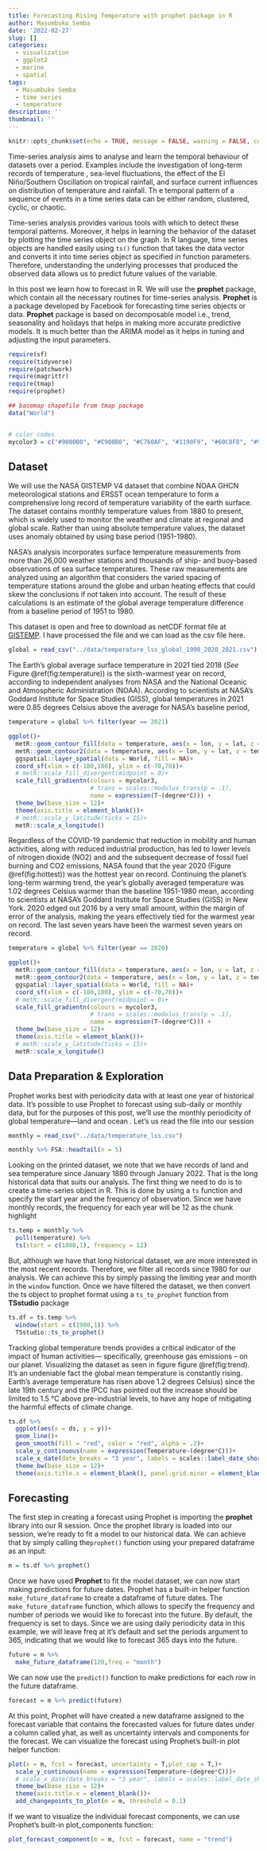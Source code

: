 ```yaml
---
title: Forecasting Rising Temperature with prophet package in R
author: Masumbuko Semba
date: '2022-02-27'
slug: []
categories:
  - visualization
  - ggplot2
  - marine
  - spatial
tags:
  - Masumbuko Semba
  - time series
  - temperature
description: ''
thumbnail: ''
---
```




```r
knitr::opts_chunk$set(echo = TRUE, message = FALSE, warning = FALSE, comment = "")
```



Time-series analysis aims to analyse and learn the temporal behaviour of datasets over a period. Examples include the investigation of long-term records of temperature , sea-level fluctuations, the effect of the El Niño/Southern Oscillation on tropical rainfall, and surface current influences on distribution of temperature and rainfall. Th e temporal pattern of a sequence of events in a time series data can be either random, clustered, cyclic, or chaotic. 

Time-series analysis provides various tools with which to detect these temporal patterns. Moreover, it helps in learning the behavior of the dataset by plotting the time series object on the graph. In R language, time series objects are handled easily using `ts()` function that takes the data vector and converts it into time series object as specified in function parameters. Therefore, understanding the underlying processes that produced the observed data allows us to predict future values of the variable. 

In this post we learn how to forecast in R. We will use the **prophet** package, which contain all the necessary routines for time-series analysis. **Prophet** is a package developed by Facebook for forecasting time series objects or data. **Prophet** package is based on decomposable model i.e., trend, seasonality and holidays that helps in making more accurate predictive models. It is much better than the ARIMA model as it helps in tuning and adjusting the input parameters.

```r
require(sf)
require(tidyverse)
require(patchwork)
require(magrittr)
require(tmap)
require(prophet)

## basemap shapefile from tmap package
data("World")


# color codes
mycolor3 = c("#9000B0", "#C900B0", "#C760AF", "#1190F9", "#60C8F8", "#90C9F8", "#F8F8F8", "#F8F800",  "#F8D730", "#f8b030", "#f8602f", "#f80000")


```

## Dataset 
We will use the NASA GISTEMP V4 dataset that combine NOAA GHCN meteorological stations and ERSST ocean temperature to form a comprehensive long record of temperature variability of the earth surface. The dataset contains monthly temperature values from 1880 to present, which is widely used to monitor the weather and climate at regional and global scale. Rather than using absolute temperature values, the dataset  uses anomaly obtained by using base period (1951-1980). 

NASA’s analysis incorporates surface temperature measurements from more than 26,000 weather stations and thousands of ship- and buoy-based observations of sea surface temperatures. These raw measurements are analyzed using an algorithm that considers the varied spacing of temperature stations around the globe and urban heating effects that could skew the conclusions if not taken into account. The result of these calculations is an estimate of the global average temperature difference from a baseline period of 1951 to 1980.

This dataset is open and free to download as netCDF format file at [GISTEMP](https://data.giss.nasa.gov/gistemp/). I have processed the file and we can load as the csv file here. 

```r
global = read_csv("../data/temperature_lss_global_1990_2020_2021.csv")
```


The Earth’s global average surface temperature in 2021 tied 2018 (*See* Figure \@ref(fig:temperature)) is the sixth-warmest year on record, according to independent analyses from NASA and the National Oceanic and Atmospheric Administration (NOAA). According to scientists at NASA’s Goddard Institute for Space Studies (GISS), global temperatures in 2021 were 0.85 degrees Celsius above the average for NASA’s baseline period, 

```r
temperature = global %>% filter(year == 2021)

ggplot()+
  metR::geom_contour_fill(data = temperature, aes(x = lon, y = lat, z = temperature),bins = 120)+
  metR::geom_contour2(data = temperature, aes(x = lon, y = lat, z = temperature,label = ..level..), breaks = 0, color = "red")+
  ggspatial::layer_spatial(data = World, fill = NA)+
  coord_sf(xlim = c(-180,180), ylim = c(-70,70))+
  # metR::scale_fill_divergent(midpoint = 0)+
  scale_fill_gradientn(colours = mycolor3, 
                       # trans = scales::modulus_trans(p = .1),
                       name = expression(T~(degree*C))) +
  theme_bw(base_size = 12)+
  theme(axis.title = element_blank())+
  # metR::scale_y_latitude(ticks = 15)+
  metR::scale_x_longitude()
```

Regardless of the COVID-19 pandemic that reduction in mobility and human activities, along with reduced industrial production, has led to lower levels of nitrogen dioxide (NO2) and and the subsequent decrease of fossil fuel burning and CO2 emissions, NASA found that the year 2020 (Figure \@ref(fig:hottest)) was the hottest year on record. Continuing the planet’s long-term warming trend, the year’s globally averaged temperature was 1.02 degrees Celsius warmer than the baseline 1951-1980 mean, according to scientists at NASA’s Goddard Institute for Space Studies (GISS) in New York. 2020 edged out 2016 by a very small amount, within the margin of error of the analysis, making the years effectively tied for the warmest year on record. The last seven years have been the warmest seven years on record. 

```r
temperature = global %>% filter(year == 2020)

ggplot()+
  metR::geom_contour_fill(data = temperature, aes(x = lon, y = lat, z = temperature),bins = 120)+
  metR::geom_contour2(data = temperature, aes(x = lon, y = lat, z = temperature,label = ..level..), breaks = 0, color = "red")+
  ggspatial::layer_spatial(data = World, fill = NA)+
  coord_sf(xlim = c(-180,180), ylim = c(-70,70))+
  # metR::scale_fill_divergent(midpoint = 0)+
  scale_fill_gradientn(colours = mycolor3, 
                       # trans = scales::modulus_trans(p = .1),
                       name = expression(T~(degree*C))) +
  theme_bw(base_size = 12)+
  theme(axis.title = element_blank())+
  # metR::scale_y_latitude(ticks = 15)+
  metR::scale_x_longitude()
```


## Data Preparation & Exploration
Prophet works best with periodicity data with at least one year of historical data. It's possible to use Prophet to forecast using sub-daily or monthly data, but for the purposes of this post, we'll use the monthly periodicity of global temperature---land and ocean . Let's us read the file into our session

```r
monthly = read_csv("../data/temperature_lss.csv")

monthly %>% FSA::headtail(n = 5)

```

Looking on the printed dataset, we note that we have records of land and sea temperature since January 1880 through January 2022. That is the long historical data that suits our analysis. The first thing we need to do is to create a time-series object in R. This is done by using a `ts` function and specify the start year and the frequency of observation. Since we have monthly records, the frequency for each year will be 12 as the chunk highlight

```r
ts.temp = monthly %>% 
  pull(temperature) %>% 
  ts(start = c(1880,1), frequency = 12)
```

But, although we have that long historical dataset, we are more interested in the most recent records. Therefore, we filter all records since 1980 for our analysis. We can achieve this by simply passing the limiting year and month in the `window` function. Once we have filtered the dataset, we then convert the ts object to prophet format using a `ts_to_prophet` function from **TSstudio** package

```r
ts.df = ts.temp %>% 
  window(start = c(1980,1)) %>% 
  TSstudio::ts_to_prophet()
```

Tracking global temperature trends provides a critical indicator of the impact of human activities--- specifically, greenhouse gas emissions – on our planet. Visualizing the dataset as seen in figure figure \@ref(fig:trend). It's an undeniable fact the global mean temperature is constantly rising. Earth's average temperature has risen above 1.2 degrees Celsius) since the late 19th century and the IPCC has pointed out the increase should be limited to 1.5 °C above pre-industrial levels, to have any hope of mitigating the harmful effects of climate change. 

```r
ts.df %>% 
  ggplot(aes(x = ds, y = y))+
  geom_line()+
  geom_smooth(fill = "red", color = "red", alpha = .2)+
  scale_y_continuous(name = expression(Temperature~(degree*C)))+
  scale_x_date(date_breaks = "3 year", labels = scales::label_date_short())+
  theme_bw(base_size = 12)+
  theme(axis.title.x = element_blank(), panel.grid.minor = element_blank())
```

## Forecasting
The first step in creating a forecast using Prophet is importing the **prophet** library into our R session. Once the prophet library is loaded into our session, we're ready to fit a model to our historical data. We can achieve that by simply calling the` prophet()` function using your prepared dataframe as an input:

```r
m = ts.df %>% prophet()
```

Once we have used **Prophet** to fit the model dataset, we can now start making predictions for future dates. Prophet has a built-in helper function `make_future_dataframe` to create a dataframe of future dates. The `make_future_dataframe` function, which allows to specify the frequency and number of periods we would like to forecast into the future. By default, the frequency is set to days. Since we are using daily periodicity data in this example, we will leave freq at it’s default and set the periods argument to 365, indicating that we would like to forecast 365 days into the future.

```r
future = m %>% 
  make_future_dataframe(120,freq = "month")
```

We can now use the `predict()` function to make predictions for each row in the future dataframe.

```r
forecast = m %>% predict(future)
```

At this point, Prophet will have created a new dataframe assigned to the forecast variable that contains the forecasted values for future dates under a column called yhat, as well as uncertainty intervals and components for the forecast. We can visualize the forecast using Prophet’s built-in plot helper function:

```r
plot(x = m, fcst = forecast, uncertainty = T,plot_cap = T,)+
  scale_y_continuous(name = expression(Temperature~(degree*C)))+
  # scale_x_date(date_breaks = "3 year", labels = scales::label_date_short())+
  theme_bw(base_size = 12)+
  theme(axis.title.x = element_blank())+
  add_changepoints_to_plot(m = m, threshold = 0.1)
```

If we want to visualize the individual forecast components, we can use Prophet’s built-in plot_components function:

```r

plot_forecast_component(m = m, fcst = forecast, name = "trend")

```


